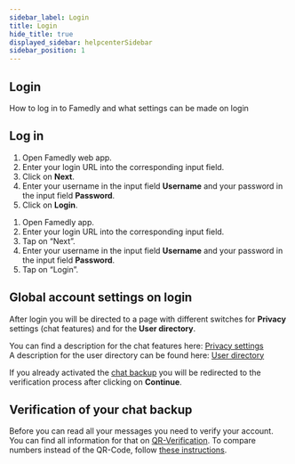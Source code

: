 ```yaml
---
sidebar_label: Login
title: Login
hide_title: true
displayed_sidebar: helpcenterSidebar
sidebar_position: 1
---
```




<div class="hero hero--primary">
  <div class="container">
    <h2 class="hero__title">Login</h2>
    <p class="hero__subtitle">How to log in to Famedly and what settings can be made on login</p>
  </div>
</div>

## Log in

<Tabs>
  <TabItem value="desktop" label="Desktop" default>
  <ol>
    <li>Open Famedly web app.</li>
    <li>Enter your login URL into the corresponding input field.</li>
    <li>Click on <b>Next</b>.</li>
    <li>Enter your username in the input field <b>Username</b> and your password in the input field <b>Password</b>.</li>
    <li>Click on <b>Login</b>.</li>
  </ol>
  </TabItem>
  <TabItem value="mobile" label="Mobile">
  <ol>
    <li>Open Famedly app.</li>
    <li>Enter your login URL into the corresponding input field.</li>
    <li>Tap on “Next”.</li>
    <li>Enter your username in the input field <b>Username</b> and your password in the input field <b>Password</b>.</li>
    <li>Tap on “Login”.</li>
  </ol>
  </TabItem>
</Tabs>

## Global account settings on login

After login you will be directed to a page with different switches for <b>Privacy</b> settings (chat features) and for the <b>User directory</b>.  

You can find a description for the chat features here: [Privacy settings](../your-account/account-settings#privacy)  
A description for the user directory can be found here: [User directory](../your-account/account-settings#directory)

If you already activated the [chat backup](../first-steps/first-login#activate-chat-backup) you will be redirected to the verification process after clicking on <b>Continue</b>. 

## Verification of your chat backup 

Before you can read all your messages you need to verify your account. You can find all information for that on [QR-Verification](../using-famedly/chat-backup-verification#qr-verification). 
To compare numbers instead of the QR-Code, follow [these instructions](../using-famedly/chat-backup-verification#number-verification).
